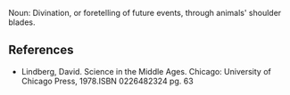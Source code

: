 Noun: Divination, or foretelling of future events, through animals' shoulder blades.

==References==
*Lindberg, David. Science in the Middle Ages. Chicago: University of Chicago Press, 1978.ISBN 0226482324 pg. 63
